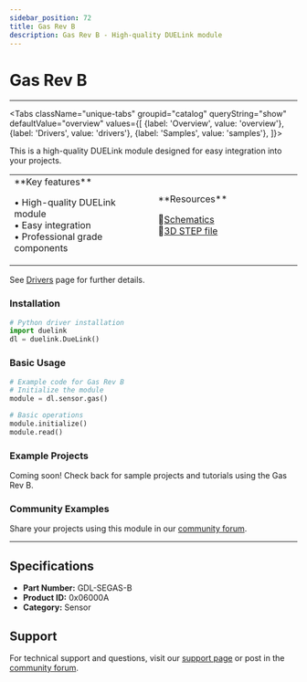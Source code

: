 ```yaml
---
sidebar_position: 72
title: Gas Rev B
description: Gas Rev B - High-quality DUELink module
---
```



# Gas Rev B

<ProductImageSelector 
  partNumber="segas-b"
  productName="Gas Rev B"
/>

---

<Tabs className="unique-tabs" groupid="catalog" queryString="show" defaultValue="overview"
  values={[
    {label: 'Overview', value: 'overview'},
    {label: 'Drivers', value: 'drivers'},
    {label: 'Samples', value: 'samples'},
  ]}>

<TabItem value="overview">

This is a high-quality DUELink module designed for easy integration into your projects.

<table><td width='50%'>
**Key features**

• High-quality DUELink module<br/>
• Easy integration<br/>
• Professional grade components<br/>

</td><td width='50%'>
**Resources**
 
📄[Schematics](/sch/segas-b.pdf)<br/>
🔩[3D STEP file](/3d/segas-b.step)<br/>

</td></table>

</TabItem>

<TabItem value="drivers">

See [Drivers](../../engine/drivers) page for further details.

### Installation

```python
# Python driver installation
import duelink
dl = duelink.DueLink()
```

### Basic Usage

```python
# Example code for Gas Rev B
# Initialize the module
module = dl.sensor.gas()

# Basic operations
module.initialize()
module.read()
```

</TabItem>

<TabItem value="samples">

### Example Projects

Coming soon! Check back for sample projects and tutorials using the Gas Rev B.

### Community Examples

Share your projects using this module in our [community forum](https://forums.ghielectronics.com).

</TabItem>

</Tabs>

---

## Specifications

- **Part Number:** GDL-SEGAS-B
- **Product ID:** 0x06000A
- **Category:** Sensor

## Support

For technical support and questions, visit our [support page](../../support) or post in the [community forum](https://forums.ghielectronics.com).

